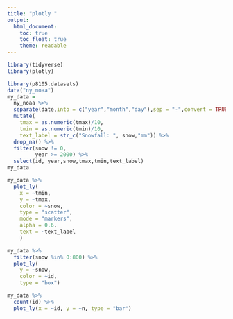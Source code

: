 ```yaml
---
title: "plotly "
output: 
  html_document:
    toc: true
    toc_float: true
    theme: readable
---
```


```r
library(tidyverse)
library(plotly)
```

```r
library(p8105.datasets)
data("ny_noaa")
my_data = 
  ny_noaa %>%
  separate(date,into = c("year","month","day"),sep = "-",convert = TRUE) %>%
  mutate(
    tmax = as.numeric(tmax)/10,
    tmin = as.numeric(tmin)/10,
    text_label = str_c("Snowfall: ", snow,"mm")) %>%
  drop_na() %>%
  filter(snow != 0,
         year >= 2000) %>%
  select(id, year,snow,tmax,tmin,text_label)
my_data
```
```r
my_data %>%
  plot_ly( 
    x = ~tmin,
    y = ~tmax,
    color = ~snow,
    type = "scatter",
    mode = "markers",
    alpha = 0.6,
    text = ~text_label
    )
```

```r
my_data %>%
  filter(snow %in% 0:800) %>%
  plot_ly(
    y = ~snow,
    color = ~id,
    type = "box")
```
```r
my_data %>%
  count(id) %>%
  plot_ly(x = ~id, y = ~n, type = "bar")
```




